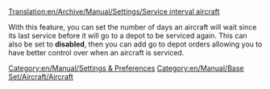 [[Translation:en/Archive/Manual/Settings/Service interval aircraft]]


With this feature, you can set the number of days an aircraft will wait since its last service before it will go to a depot to be serviced again. This can also be set to '''disabled''', then you can add go to depot orders allowing you to have better control over when an aircraft is serviced.
[[Category:en/Manual/Settings & Preferences]]
[[Category:en/Manual/Base Set/Aircraft/Aircraft]]
{{en/Manual/Base Set/Industries/Stub}}